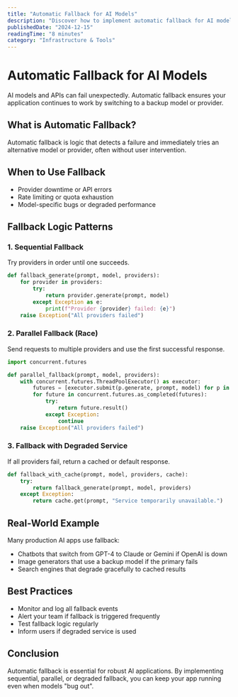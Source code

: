 ```yaml
---
title: "Automatic Fallback for AI Models"
description: "Discover how to implement automatic fallback for AI models. Learn code patterns and real-world examples to keep your AI apps running."
publishedDate: "2024-12-15"
readingTime: "8 minutes"
category: "Infrastructure & Tools"
---
```


# Automatic Fallback for AI Models

AI models and APIs can fail unexpectedly. Automatic fallback ensures your application continues to work by switching to a backup model or provider.

## What is Automatic Fallback?

Automatic fallback is logic that detects a failure and immediately tries an alternative model or provider, often without user intervention.

## When to Use Fallback
- Provider downtime or API errors
- Rate limiting or quota exhaustion
- Model-specific bugs or degraded performance

## Fallback Logic Patterns

### 1. Sequential Fallback
Try providers in order until one succeeds.

```python
def fallback_generate(prompt, model, providers):
    for provider in providers:
        try:
            return provider.generate(prompt, model)
        except Exception as e:
            print(f"Provider {provider} failed: {e}")
    raise Exception("All providers failed")
```

### 2. Parallel Fallback (Race)
Send requests to multiple providers and use the first successful response.

```python
import concurrent.futures

def parallel_fallback(prompt, model, providers):
    with concurrent.futures.ThreadPoolExecutor() as executor:
        futures = [executor.submit(p.generate, prompt, model) for p in providers]
        for future in concurrent.futures.as_completed(futures):
            try:
                return future.result()
            except Exception:
                continue
    raise Exception("All providers failed")
```

### 3. Fallback with Degraded Service
If all providers fail, return a cached or default response.

```python
def fallback_with_cache(prompt, model, providers, cache):
    try:
        return fallback_generate(prompt, model, providers)
    except Exception:
        return cache.get(prompt, "Service temporarily unavailable.")
```

## Real-World Example

Many production AI apps use fallback:
- Chatbots that switch from GPT-4 to Claude or Gemini if OpenAI is down
- Image generators that use a backup model if the primary fails
- Search engines that degrade gracefully to cached results

## Best Practices
- Monitor and log all fallback events
- Alert your team if fallback is triggered frequently
- Test fallback logic regularly
- Inform users if degraded service is used

## Conclusion
Automatic fallback is essential for robust AI applications. By implementing sequential, parallel, or degraded fallback, you can keep your app running even when models "bug out". 